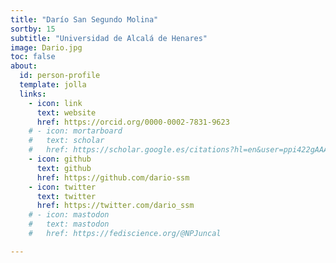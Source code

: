 ```yaml
---
title: "Darío San Segundo Molina"
sortby: 15
subtitle: "Universidad de Alcalá de Henares"
image: Dario.jpg
toc: false
about:
  id: person-profile
  template: jolla
  links:
    - icon: link
      text: website
      href: https://orcid.org/0000-0002-7831-9623
    # - icon: mortarboard
    #   text: scholar
    #   href: https://scholar.google.es/citations?hl=en&user=ppi422gAAAAJ
    - icon: github
      text: github
      href: https://github.com/dario-ssm
    - icon: twitter
      text: twitter
      href: https://twitter.com/dario_ssm
    # - icon: mastodon
    #   text: mastodon
    #   href: https://fediscience.org/@NPJuncal

---
```


:::{#person-profile}
:::




